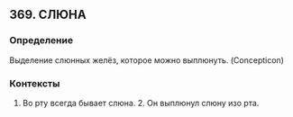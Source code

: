 ## 369. СЛЮНА
### Определение
Выделение слюнных желёз, которое можно выплюнуть. (Concepticon)

### Контексты
1. Во рту всегда бывает слюна. 2. Он выплюнул слюну изо рта.

